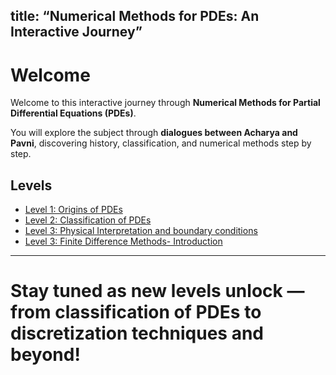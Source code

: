 
title: "Numerical Methods for PDEs: An Interactive Journey"
---

# Welcome

Welcome to this interactive journey through **Numerical Methods for Partial Differential Equations (PDEs)**.  

You will explore the subject through **dialogues between Acharya and Pavni**, discovering history, classification, and numerical methods step by step.

## Levels

- [Level 1: Origins of PDEs](chapters/level1_history_pdes.qmd)
- [Level 2: Classification of PDEs](chapters/Level2_classification_pdes.qmd)
- [Level 3: Physical Interpretation and boundary conditions](chapters/level3_PDE_BCs.qmd)
- [Level 3: Finite Difference Methods- Introduction](chapters/level4_finite_differences.qmd)

---

Stay tuned as new levels unlock — from classification of PDEs to discretization techniques and beyond!
=======

